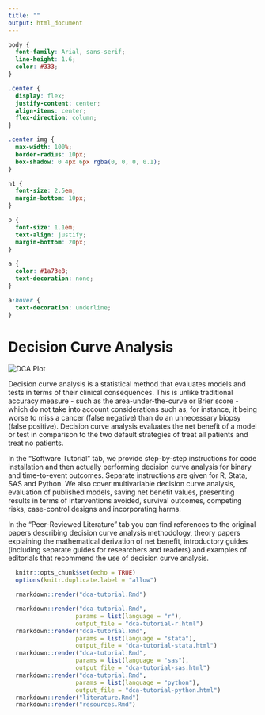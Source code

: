 ```yaml
---
title: ""
output: html_document
---
```


```css
body {
  font-family: Arial, sans-serif;
  line-height: 1.6;
  color: #333;
}

.center {
  display: flex;
  justify-content: center;
  align-items: center;
  flex-direction: column;
}

.center img {
  max-width: 100%;
  border-radius: 10px;
  box-shadow: 0 4px 6px rgba(0, 0, 0, 0.1);
}

h1 {
  font-size: 2.5em;
  margin-bottom: 10px;
}

p {
  font-size: 1.1em;
  text-align: justify;
  margin-bottom: 20px;
}

a {
  color: #1a73e8;
  text-decoration: none;
}

a:hover {
  text-decoration: underline;
}
```

<div class="center">
  <h1>Decision Curve Analysis</h1>
  <img src="dca_new_homepic_edited.png" alt="DCA Plot">
</div>

Decision curve analysis is a statistical method that evaluates models and tests in terms of their clinical consequences. This is unlike traditional accuracy measure - such as the area-under-the-curve or Brier score - which do not take into account considerations such as, for instance, it being worse to miss a cancer (false negative) than do an unnecessary biopsy (false positive). Decision curve analysis evaluates the net benefit of a model or test in comparison to the two default strategies of treat all patients and treat no patients.

In the “Software Tutorial” tab, we provide step-by-step instructions for code installation and then actually performing decision curve analysis for binary and time-to-event outcomes. Separate instructions are given for R, Stata, SAS and Python. We also cover multivariable decision curve analysis, evaluation of published models, saving net benefit values, presenting results in terms of interventions avoided, survival outcomes, competing risks, case-control designs and incorporating harms.

In the “Peer-Reviewed Literature” tab you can find references to the original papers describing decision curve analysis methodology, theory papers explaining the mathematical derivation of net benefit, introductory guides (including separate guides for researchers and readers) and examples of editorials that recommend the use of decision curve analysis. 


```r
  knitr::opts_chunk$set(echo = TRUE)
  options(knitr.duplicate.label = "allow")
```

```r
  rmarkdown::render("dca-tutorial.Rmd")

  rmarkdown::render("dca-tutorial.Rmd",
                   params = list(language = "r"),
                   output_file = "dca-tutorial-r.html")
  rmarkdown::render("dca-tutorial.Rmd",
                   params = list(language = "stata"),
                   output_file = "dca-tutorial-stata.html")
  rmarkdown::render("dca-tutorial.Rmd",
                   params = list(language = "sas"),
                   output_file = "dca-tutorial-sas.html")
  rmarkdown::render("dca-tutorial.Rmd",
                   params = list(language = "python"),
                   output_file = "dca-tutorial-python.html")
  rmarkdown::render("literature.Rmd")
  rmarkdown::render("resources.Rmd")
```

